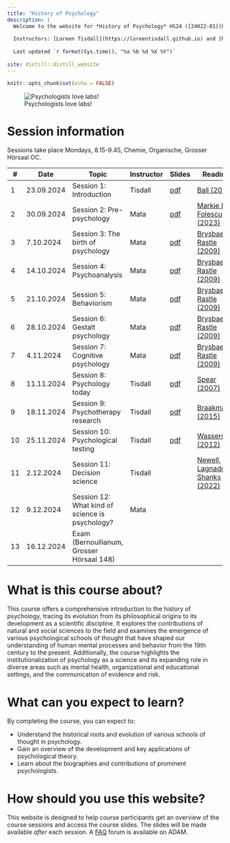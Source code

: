 ```yaml
---
title: "History of Psychology"
description: |
  Welcome to the website for *History of Psychology* HS24 ([24022-01](https://vorlesungsverzeichnis.unibas.ch/de/home?id=284661))
  
  Instructors: [Loreen Tisdall](https://loreentisdall.github.io) and [Rui Mata](https://psychologie.unibas.ch/de/personen/rui-mata/about-me/), University of Basel
  
  Last updated `r format(Sys.time(), "%a %b %d %X %Y")`
  
site: distill::distill_website
---
```


```r
knitr::opts_chunk$set(echo = FALSE)

```

![Psychologists love labs!](photos/lab.jpg)

# Session information

Sessions take place Mondays, 8.15-9.45, Chemie, Organische, Grosser Hörsaal OC. 

::: l-body
| # | Date     | Topic                         | Instructor | Slides | Reading |
|---| ---------|-------------------------------|--------| --------| --------|
| 1 | 23.09.2024 | Session 1: Introduction | Tisdall | [pdf](https://github.com/matarui/HISTPSY_HS24/raw/main/docs/presentations/HISTPSY_S1_Intro.pdf)| [Ball (2012)](https://oce.ovid.com/article/00120507-201202000-00005/PDF) |
| 2 | 30.09.2024 | Session 2: Pre-psychology | Mata | [pdf](https://github.com/matarui/HISTPSY_HS24/raw/main/docs/presentations/HISTPSY_S2_Prepsych.pdf)| [Markie & Folescu (2023)](https://plato.stanford.edu/archives/fall2017/entries/rationalism-empiricism/) |
| 3 | 7.10.2024 | Session 3: The birth of psychology | Mata | [pdf](https://github.com/matarui/HISTPSY_HS24/raw/main/docs/presentations/HISTPSY_S3_Birth.pdf) | [Brysbaert & Rastle (2009)](https://adam.unibas.ch/goto_adam_file_1897181_download.html)|
| 4 | 14.10.2024 | Session 4: Psychoanalysis | Mata | [pdf](https://github.com/matarui/HISTPSY_HS24/raw/main/docs/presentations/HISTPSY_S4_Psychoanalysis.pdf) |[Brysbaert & Rastle (2009)](https://adam.unibas.ch/goto_adam_file_1903494_download.html) |
| 5 | 21.10.2024 | Session 5: Behaviorism | Mata | [pdf](https://github.com/matarui/HISTPSY_HS24/raw/main/docs/presentations/HISTPSY_S5_Behaviorism.pdf) | [Brysbaert & Rastle (2009)](https://adam.unibas.ch/goto_adam_file_1909288_download.html)|
| 6 | 28.10.2024 | Session 6: Gestalt psychology| Mata | [pdf](https://github.com/matarui/HISTPSY_HS24/raw/main/docs/presentations/HISTPSY_S6_Gestalt.pdf)  | [Brysbaert & Rastle (2009)](https://adam.unibas.ch/goto_adam_file_1897181_download.html) |
| 7 | 4.11.2024 | Session 7: Cognitive psychology | Mata | [pdf](https://github.com/matarui/HISTPSY_HS24/raw/main/docs/presentations/HISTPSY_S7_CognitivePsych.pdf) | [Brysbaert & Rastle (2009)](https://adam.unibas.ch/goto_adam_file_1919600_download.html) |
| 8 | 11.11.2024 | Session 8: Psychology today| Tisdall | [pdf](https://github.com/matarui/HISTPSY_HS24/raw/main/docs/presentations/HISTPSY_S8_Today.pdf) | [Spear (2007)](https://journals.sagepub.com/doi/pdf/10.1037/1089-2680.11.4.363) |
| 9 | 18.11.2024 | Session 9: Psychotherapy research| Tisdall | [pdf](https://github.com/matarui/HISTPSY_HS24/raw/main/docs/presentations/HISTPSY_S9_PsychotherapyResearch.pdf) | [Braakmann (2015)](https://link.springer.com/chapter/10.1007/978-3-7091-1382-0_3) |
|10 | 25.11.2024 | Session 10: Psychological testing| Tisdall | [pdf](https://github.com/matarui/HISTPSY_HS24/raw/main/docs/presentations/HISTPSY_S10_PsychologicalTesting.pdf) | [Wasserman (2012)](https://johndwasserman.com/index_htm_files/Wasserman%202012%20A%20History%20of%20Intelligence%20Assessment%20The%20Unfinished%20Tapestry.pdf) |
|11 | 2.12.2024 | Session 11: Decision science | Tisdall | | [Newell, Lagnado, & Shanks (2022)](https://adam.unibas.ch/goto_adam_file_1355217_download.html) |
|12 | 9.12.2024 | Session 12: What kind of science is psychology?| Mata | | |
|13 | 16.12.2024 | Exam (Bernoullianum, Grosser Hörsaal 148) | | 
:::

# What is this course about?

This course offers a comprehensive introduction to the history of psychology, tracing its evolution from its philosophical origins to its development as a scientific discipline. It explores the contributions of natural and social sciences to the field and examines the emergence of various psychological schools of thought that have shaped our understanding of human mental processes and behavior from the 19th century to the present. Additionally, the course highlights the institutionalization of psychology as a science and its expanding role in diverse areas such as mental health, organizational and educational settings, and the communication of evidence and risk.

# What can you expect to learn?

By completing the course, you can expect to:

- Understand the historical roots and evolution of various schools of thought in psychology.
- Gain an overview of the development and key applications of psychological theory.
- Learn about the biographies and contributions of prominent psychologists.

# How should you use this website?

This website is designed to help course participants get an overview of the course sessions and access the course slides. The slides will be made available *after* each session. A [FAQ](https://adam.unibas.ch/goto_adam_crs_1687450.html) forum is available on ADAM. 